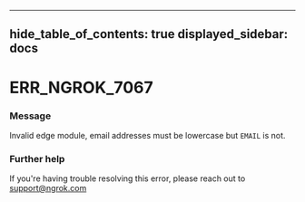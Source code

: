 

---
hide_table_of_contents: true
displayed_sidebar: docs
---


# ERR_NGROK_7067

### Message
Invalid edge module, email addresses must be lowercase but `EMAIL` is not.

<ErrorDetails />



### Further help
If you're having trouble resolving this error, please reach out to [support@ngrok.com](mailto:support@ngrok.com?subject=Help%20with%20ERR_NGROK_7067)

